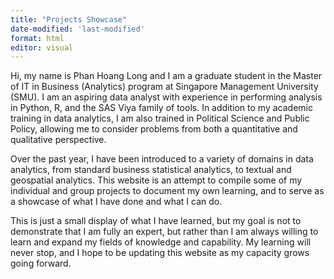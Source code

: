 ```yaml
---
title: "Projects Showcase"
date-modified: 'last-modified'
format: html
editor: visual
---
```


Hi, my name is Phan Hoang Long and I am a graduate student in the Master of IT in Business (Analytics) program at Singapore Management University (SMU). I am an aspiring data analyst with experience in performing analysis in Python, R, and the SAS Viya family of tools. In addition to my academic training in data analytics, I am also trained in Political Science and Public Policy, allowing me to consider problems from both a quantitative and qualitative perspective.

Over the past year, I have been introduced to a variety of domains in data analytics, from standard business statistical analytics, to textual and geospatial analytics. This website is an attempt to compile some of my individual and group projects to document my own learning, and to serve as a showcase of what I have done and what I can do.

This is just a small display of what I have learned, but my goal is not to demonstrate that I am fully an expert, but rather than I am always willing to learn and expand my fields of knowledge and capability. My learning will never stop, and I hope to be updating this website as my capacity grows going forward.
